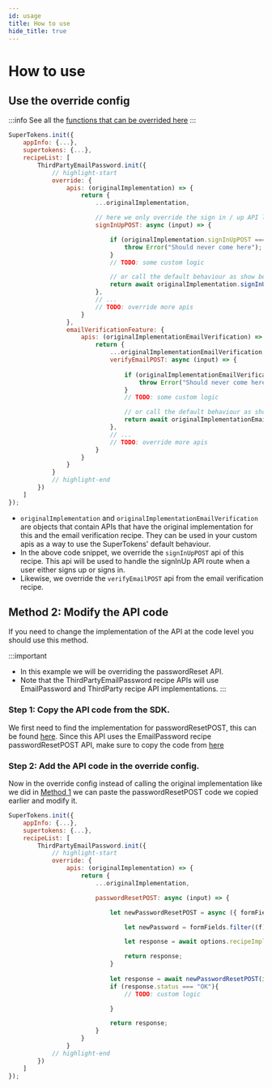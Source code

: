 ```yaml
---
id: usage
title: How to use
hide_title: true
---
```




# How to use

## Use the override config

:::info
See all the [functions that can be overrided here](/docs/nodejs/thirdpartyemailpassword/override/apis)
:::

<BackendSDKTabs>
<TabItem value="nodejs">

```jsx
SuperTokens.init({
    appInfo: {...},
    supertokens: {...},
    recipeList: [
        ThirdPartyEmailPassword.init({
            // highlight-start
            override: {
                apis: (originalImplementation) => {
                    return {
                        ...originalImplementation,

                        // here we only override the sign in / up API logic 
                        signInUpPOST: async (input) => {

                            if (originalImplementation.signInUpPOST === undefined) {
                                throw Error("Should never come here");
                            }
                            // TODO: some custom logic

                            // or call the default behaviour as show below
                            return await originalImplementation.signInUpPOST(input);
                        },
                        // ...
                        // TODO: override more apis
                    }
                },
                emailVerificationFeature: {
                    apis: (originalImplementationEmailVerification) => {
                        return {
                            ...originalImplementationEmailVerification,
                            verifyEmailPOST: async (input) => {
                                
                                if (originalImplementationEmailVerification.verifyEmailPOST === undefined) {
                                    throw Error("Should never come here");
                                }
                                // TODO: some custom logic

                                // or call the default behaviour as show below
                                return await originalImplementationEmailVerification.verifyEmailPOST(input);
                            },
                            // ...
                            // TODO: override more apis
                        }
                    }
                }
            }
            // highlight-end
        })
    ]
});
```
</TabItem>
</BackendSDKTabs>

- `originalImplementation` and `originalImplementationEmailVerification` are objects that contain APIs that have the original implementation for this and the email verification recipe. They can be used in your custom apis as a way to use the SuperTokens' default behaviour.
- In the above code snippet, we override the `signInUpPOST` api of this recipe. This api will be used to handle the signInUp API route when a user either signs up or signs in.
- Likewise, we override the `verifyEmailPOST` api from the email verification recipe.

## Method 2: Modify the API code

If you need to change the implementation of the API at the code level you should use this method.

:::important
- In this example we will be overriding the passwordReset API.
- Note that the ThirdPartyEmailPassword recipe APIs will use EmailPassword and ThirdParty recipe API implementations.
:::

### Step 1: Copy the API code from the SDK.

We first need to find the implementation for passwordResetPOST, this can be found [here](https://github.com/supertokens/supertokens-node/blob/master/lib/ts/recipe/thirdpartyemailpassword/api/implementation.ts#L43). Since this API uses the EmailPassword recipe passwordResetPOST API, make sure to copy the code from [here](https://github.com/supertokens/supertokens-node/blob/master/lib/ts/recipe/emailpassword/api/implementation.ts#L74)

### Step 2: Add the API code in the override config.
Now in the override config instead of calling the original implementation like we did in [Method 1](#method-1-use-the-override-config) we can paste the passwordResetPOST  code we copied earlier and modify it.

<BackendSDKTabs>
<TabItem value="nodejs">

```jsx
SuperTokens.init({
    appInfo: {...},
    supertokens: {...},
    recipeList: [
        ThirdPartyEmailPassword.init({
            // highlight-start
            override: {
                apis: (originalImplementation) => {
                    return {
                        ...originalImplementation,

                        passwordResetPOST: async (input) => {

                            let newPasswordResetPOST = async ({ formFields, token, options }) => {

                                let newPassword = formFields.filter((f) => f.id === "password")[0].value;

                                let response = await options.recipeImplementation.resetPasswordUsingToken({ token, newPassword });

                                return response;
                            }
                            
                            let response = await newPasswordResetPOST(input);
                            if (response.status === "OK"){
                                // TODO: custom logic

                            }

                            return response;
                        }
                    }
                }
            // highlight-end
        })
    ]
});
```
</TabItem>
</BackendSDKTabs>